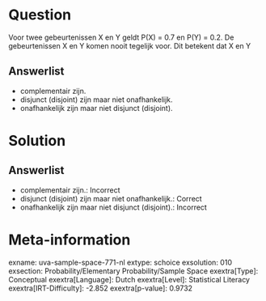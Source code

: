Question
========

Voor twee gebeurtenissen X en Y geldt P(X) = 0.7 en P(Y) = 0.2. De
gebeurtenissen X en Y komen nooit tegelijk voor. Dit betekent dat X en Y

Answerlist
----------

* complementair zijn.
* disjunct (disjoint) zijn maar niet onafhankelijk.
* onafhankelijk zijn maar niet disjunct (disjoint).

Solution
========

Answerlist
----------

* complementair zijn.: Incorrect
* disjunct (disjoint) zijn maar niet onafhankelijk.: Correct
* onafhankelijk zijn maar niet disjunct (disjoint).: Incorrect

Meta-information
================
exname: uva-sample-space-771-nl
extype: schoice
exsolution: 010
exsection: Probability/Elementary Probability/Sample Space
exextra[Type]: Conceptual
exextra[Language]: Dutch
exextra[Level]: Statistical Literacy
exextra[IRT-Difficulty]: -2.852
exextra[p-value]: 0.9732
